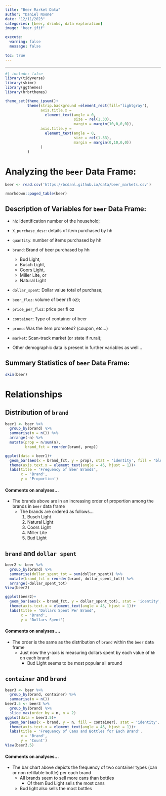 ```yaml
---
title: "Beer Market Data"
author: "Daniel Noone"
date: "12/11/2023"
categories: [beer, drinks, data exploration]
image: 'beer.jfif'

execute: 
  warning: false
  message: false
  
toc: true
---
```


---
```r
#| include: false
library(tidyverse)
library(skimr)
library(ggthemes)
library(hrbrthemes)

theme_set(theme_ipsum()+
          theme(strip.background =element_rect(fill="lightgray"),
                axis.title.x = 
                  element_text(angle = 0,
                               size = rel(1.33),
                               margin = margin(10,0,0,0)),
                axis.title.y = 
                  element_text(angle = 0,
                               size = rel(1.33),
                               margin = margin(0,10,0,0))
                )
          )
```


# Analyzing the `beer` Data Frame:

```r
beer <- read.csv('https://bcdanl.github.io/data/beer_markets.csv')
```

```r
rmarkdown::paged_table(beer)
```


## Description of Variables for `beer` Data Frame:

  - `hh`: Identification number of the household;
  
  - `X_purchase_desc`: details of item purchased by hh
  
  - `quantity`: number of items purchased by hh
  
  - `brand`: Brand of beer purchased by hh
      - Bud Light, 
      - Busch Light, 
      - Coors Light, 
      - Miller Lite, or 
      - Natural Light
  
  - `dollar_spent`: Dollar value total of purchase;
  
  - `beer_floz`: volume of beer (fl oz);
  
  - `price_per_floz`: price per fl oz
  
  - `container`: Type of container of beer
  
  - `promo`: Was the item promoted? (coupon, etc...)
  
  - `market`: Scan-track market (or state if rural);
  
  - Other demographic data is present in further variables as well...
  
## Summary Statistics of `beer` Data Frame:


```r
skim(beer)
```


# Relationships

## Distribution of `brand`


```r
beer1 <- beer %>% 
  group_by(brand) %>% 
  summarise(n = n()) %>% 
  arrange(-n) %>% 
  mutate(prop = n/sum(n),
         brand_fct = reorder(brand, prop))

ggplot(data = beer1)+
  geom_bar(aes(x = brand_fct, y = prop), stat = 'identity', fill = 'blue')+
  theme(axis.text.x = element_text(angle = 45, hjust = 1))+
  labs(title = 'Frequency of Beer Brands',
       x = 'Brand',
       y = 'Proportion')
```


#### Comments on analyses...

  - The brands above are in an increasing order of proportion among the brands in `beer` data frame
    - The brands are ordered as follows...
      1. Busch Light
      2. Natural Light
      3. Coors Light
      4. Miller Lite
      5. Bud Light


## `brand` and `dollar spent`


```r
beer2 <- beer %>% 
  group_by(brand) %>% 
  summarise(dollar_spent_tot = sum(dollar_spent)) %>% 
  mutate(brand_fct = reorder(brand, dollar_spent_tot)) %>% 
  arrange(-dollar_spent_tot)
View(beer2)

ggplot(beer2)+
  geom_bar(aes(x = brand_fct, y = dollar_spent_tot), stat = 'identity', fill = 'red')+
  theme(axis.text.x = element_text(angle = 45, hjust = 1))+
  labs(title = 'Dollars Spent Per Brand',
       x = 'Brand',
       y = 'Dollars Spent')
```


#### Comments on analyses....

  - The order is the same as the distribution of `brand` within the `beer` data frame
    - Just now the y-axis is measuring dollars spent by each value of `hh` on each brand
        - Bud Light seems to be most popular all around
        

## `container` and `brand`


```r
beer3 <- beer %>% 
  group_by(brand, container) %>% 
  summarise(n = n())
beer3.5 <- beer3 %>% 
  group_by(brand) %>% 
  slice_max(order_by = n, n = 2)
ggplot(data = beer3.5)+
  geom_bar(aes(x = brand, y = n, fill = container), stat = 'identity', position = 'dodge')+
  theme(axis.text.x = element_text(angle = 45, hjust = 1))+
  labs(title = 'Frequency of Cans and Bottles for Each Brand',
       x = 'Brand',
       y = 'Count')
View(beer3.5)
```


#### Comments on analyses...

  - The bar chart above depicts the frequency of two container types (can or non refillable bottle) per each brand
    - All brands seem to sell more cans than bottles
      - Of them Bud Light sells the most cans
    - Bud light also sells the most bottles

